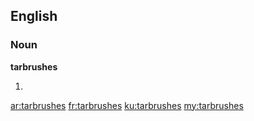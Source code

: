 ==English==

===Noun===
'''tarbrushes'''

# {{plural of|[[tarbrush]]}}

[[ar:tarbrushes]]
[[fr:tarbrushes]]
[[ku:tarbrushes]]
[[my:tarbrushes]]